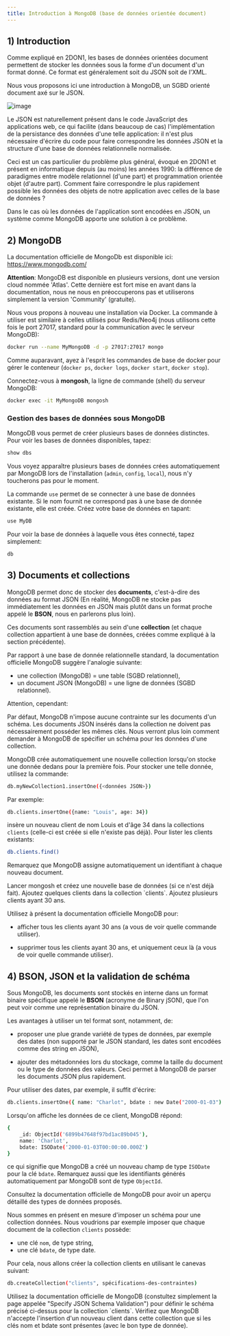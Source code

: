 ```yaml
---
title: Introduction à MongoDB (base de données orientée document)
---
```


## 1) Introduction

Comme expliqué en 2DON1, les bases de données orientées document permettent de stocker les données sous la forme d'un document d'un format donné. Ce format est généralement soit du JSON soit de l'XML.

Nous vous proposons ici une introduction à MongoDB, un SGBD orienté document axé sur le JSON.

![image](images/mongoJsonExample.png)

Le JSON est naturellement présent dans le code JavaScript des applications web, ce qui facilite (dans beaucoup de cas) l'implémentation de la persistance des données d'une telle application: il n'est plus nécessaire d'écrire du code pour faire correspondre les données JSON et la structure d'une base de données relationnelle normalisée.

Ceci est un cas particulier du problème plus général, évoqué en 2DON1 et présent en informatique depuis (au moins) les années 1990: la différence de paradigmes entre modèle relationnel (d'une part) et programmation orientée objet (d'autre part). Comment faire correspondre le plus rapidement possible les données des objets de notre application avec celles de la base de données ?

Dans le cas où les données de l'application sont encodées en JSON, un système comme MongoDB apporte une solution à ce problème.

## 2) MongoDB

La documentation officielle de MongoDb est disponible ici: https://www.mongodb.com/ 

**Attention**: MongoDB est disponible en plusieurs versions, dont une version cloud nommée 'Atlas'. Cette dernière est fort mise en avant dans la documentation, nous ne nous en préoccuperons pas et utiliserons simplement la version 'Community' (gratuite).

Nous vous propons à nouveau une installation via Docker. La commande à utiliser est similaire à celles utilisés pour Redis/Neo4j (nous utilisons cette fois le port 27017, standard pour la communication avec le serveur MongoDB):

``` bash showLineNumbers=false
docker run --name MyMongoDB -d -p 27017:27017 mongo
```

Comme auparavant, ayez à l'esprit les commandes de base de docker pour gérer le conteneur (`docker ps`, `docker logs`, `docker start`, `docker stop`).

Connectez-vous à **mongosh**, la ligne de commande (shell) du serveur MongoDB:

``` bash showLineNumbers=false
docker exec -it MyMongoDB mongosh
```

### Gestion des bases de données sous MongoDB

MongoDB vous permet de créer plusieurs bases de données distinctes. Pour voir les bases de données disponibles, tapez:

``` bash showLineNumbers=false
show dbs
```

Vous voyez apparaître plusieurs bases de données crées automatiquement par MongoDB lors de l'installation (`admin`, `config`, `local`), nous n'y toucherons pas pour le moment.

La commande `use` permet de se connecter à une base de données existante. Si le nom fournit ne correspond pas à une base de donnée existante, elle est créée. Créez votre base de données en tapant:

``` bash showLineNumbers=false
use MyDB
```

Pour voir la base de données à laquelle vous êtes connecté, tapez simplement:

``` bash showLineNumbers=false
db
```

## 3) Documents et collections

MongoDB permet donc de stocker des **documents**, c'est-à-dire des données au format JSON (En réalité, MongoDB ne stocke pas immédiatement les données en JSON mais plutôt dans un format proche appelé le **BSON**, nous en parlerons plus loin).

Ces documents sont rassemblés au sein d'une **collection** (et chaque collection appartient à une base de données, créées comme expliqué à la section précédente).

Par rapport à une base de donnée relationnelle standard, la documentation officielle MongoDB suggère l'analogie suivante:

- une collection (MongoDB) = une table (SGBD relationnel),
- un document JSON (MongoDB) = une ligne de données (SGBD relationnel).

Attention, cependant:

<Aside type="caution" title="Une collection n'impose pas de contraintes !">

Par défaut, MongoDB n'impose aucune contrainte sur les documents d'un schéma. Les documents JSON insérés dans la collection ne doivent pas nécessairement posséder les mêmes clés. Nous verront plus loin comment demander à MongoDB de spécifier un schéma pour les données d'une collection.

</Aside>


MongoDB crée automatiquement une nouvelle collection lorsqu'on stocke une donnée dedans pour la première fois. Pour stocker une telle donnée, utilisez la commande:

``` bash showLineNumbers=false
db.myNewCollection1.insertOne({<données JSON>})
```

Par exemple:

``` bash showLineNumbers=false
db.clients.insertOne({name: "Louis", age: 34})
```

insère un nouveau client de nom Louis et d'âge 34 dans la collections `clients` (celle-ci est créée si elle n'existe pas déjà). Pour lister les clients existants:

``` bash showLineNumbers=false
db.clients.find()
```

Remarquez que MongoDB assigne automatiquement un identifiant à chaque nouveau document.

<Card title="MongoDB" icon="pencil"> 
Lancer mongosh et créez une nouvelle base de données (si ce n'est déjà fait). Ajoutez quelques clients dans la collection `clients`. Ajoutez plusieurs clients ayant 30 ans.

Utilisez à présent la documentation officielle MongoDB pour:

- afficher tous les clients ayant 30 ans (a vous de voir quelle commande utiliser).

- supprimer tous les clients ayant 30 ans, et uniquement ceux là (a vous de voir quelle commande utiliser).

</Card>



## 4) BSON, JSON et la validation de schéma

Sous MongoDB, les documents sont stockés en interne dans un format binaire spécifique appelé le **BSON** (acronyme de Binary jSON), que l'on peut voir comme une représentation binaire du JSON.

Les avantages à utiliser un tel format sont, notamment, de:

- proposer une plue grande variété de types de données, par exemple des dates (non supporté par le JSON standard, les dates sont encodées comme des string en JSON),

- ajouter des métadonnées lors du stockage, comme la taille du document ou le type de données des valeurs. Ceci permet à MongoDB de parser les documents JSON plus rapidement.

Pour utiliser des dates, par exemple, il suffit d'écrire:

``` bash showLineNumbers=false
db.clients.insertOne({ name: "Charlot", bdate : new Date("2000-01-03") }) 
```

Lorsqu'on affiche les données de ce client, MongoDB répond:

``` bash showLineNumbers=false
{
    _id: ObjectId('6899b47648f97bd1ac89b045'),
    name: 'Charlot',
    bdate: ISODate('2000-01-03T00:00:00.000Z')
}
```

ce qui signifie que MongoDB a créé un nouveau champ de type `ISODate` pour la clé `bdate`. Remarquez aussi que les identifiants générés automatiquement par MongoDB sont de type `ObjectId`.

Consultez la documentation officielle de MongoDB pour avoir un aperçu détaillé des types de données proposés.

Nous sommes en présent en mesure d'imposer un schéma pour une collection données. Nous voudrions par exemple imposer que chaque document de la collection `clients` possède:

- une clé `nom`, de type string,
- une clé `bdate`, de type date.

Pour cela, nous allons créer la collection clients en utilisant le canevas suivant:

``` bash showLineNumbers=false
db.createCollection("clients", spécifications-des-contraintes)
```

<Card title="Spécifier un schéma sous MongoDB" icon="pencil"> 
Utilisez la documentation officielle de MongoDB (constultez simplement la page appelée "Specify JSON Schema Validation") pour définir le schéma précisé ci-dessus pour la collection `clients`.
Vérifiez que MongoDB n'accepte l'insertion d'un nouveau client dans cette collection que si les clés nom et bdate sont présentes (avec le bon type de donnée).


</Card>